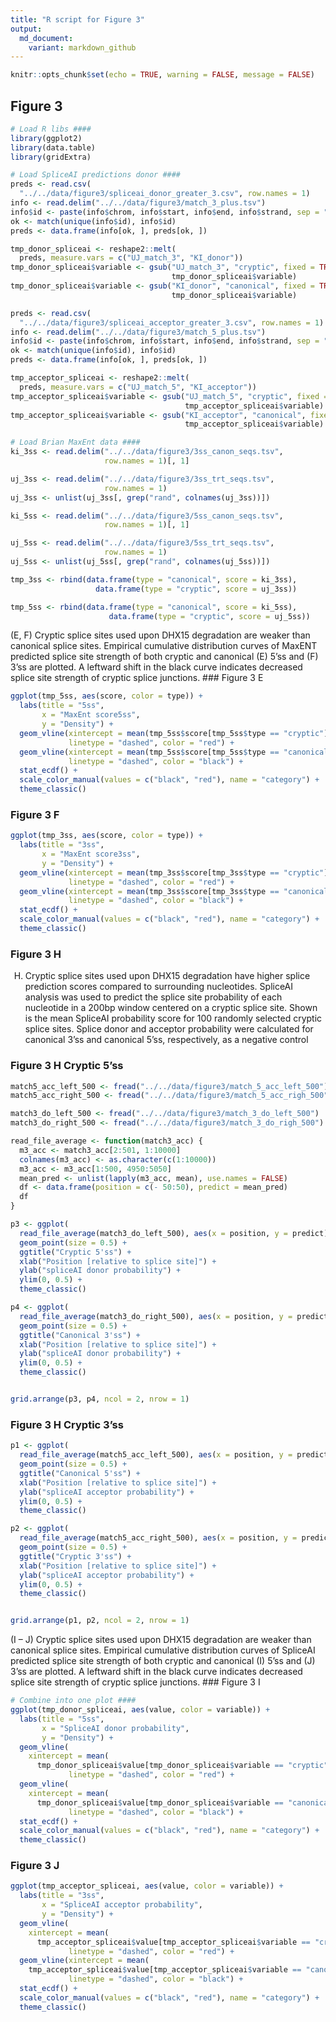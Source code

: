 ```yaml
---
title: "R script for Figure 3"
output: 
  md_document:
    variant: markdown_github
---
```


```r
knitr::opts_chunk$set(echo = TRUE, warning = FALSE, message = FALSE)
```

## Figure 3
```r
# Load R libs ####
library(ggplot2)
library(data.table)
library(gridExtra)
```

```r
# Load SpliceAI predictions donor ####
preds <- read.csv(
  "../../data/figure3/spliceai_donor_greater_3.csv", row.names = 1)
info <- read.delim("../../data/figure3/match_3_plus.tsv")
info$id <- paste(info$chrom, info$start, info$end, info$strand, sep = "|")
ok <- match(unique(info$id), info$id)
preds <- data.frame(info[ok, ], preds[ok, ])

tmp_donor_spliceai <- reshape2::melt(
  preds, measure.vars = c("UJ_match_3", "KI_donor"))
tmp_donor_spliceai$variable <- gsub("UJ_match_3", "cryptic", fixed = TRUE,
                                    tmp_donor_spliceai$variable)
tmp_donor_spliceai$variable <- gsub("KI_donor", "canonical", fixed = TRUE,
                                    tmp_donor_spliceai$variable)

preds <- read.csv(
  "../../data/figure3/spliceai_acceptor_greater_3.csv", row.names = 1)
info <- read.delim("../../data/figure3/match_5_plus.tsv")
info$id <- paste(info$chrom, info$start, info$end, info$strand, sep = "|")
ok <- match(unique(info$id), info$id)
preds <- data.frame(info[ok, ], preds[ok, ])

tmp_acceptor_spliceai <- reshape2::melt(
  preds, measure.vars = c("UJ_match_5", "KI_acceptor"))
tmp_acceptor_spliceai$variable <- gsub("UJ_match_5", "cryptic", fixed = TRUE,
                                       tmp_acceptor_spliceai$variable)
tmp_acceptor_spliceai$variable <- gsub("KI_acceptor", "canonical", fixed = TRUE,
                                       tmp_acceptor_spliceai$variable)

# Load Brian MaxEnt data ####
ki_3ss <- read.delim("../../data/figure3/3ss_canon_seqs.tsv",
                     row.names = 1)[, 1]

uj_3ss <- read.delim("../../data/figure3/3ss_trt_seqs.tsv",
                     row.names = 1)
uj_3ss <- unlist(uj_3ss[, grep("rand", colnames(uj_3ss))])

ki_5ss <- read.delim("../../data/figure3/5ss_canon_seqs.tsv",
                     row.names = 1)[, 1]

uj_5ss <- read.delim("../../data/figure3/5ss_trt_seqs.tsv",
                     row.names = 1)
uj_5ss <- unlist(uj_5ss[, grep("rand", colnames(uj_5ss))])

tmp_3ss <- rbind(data.frame(type = "canonical", score = ki_3ss),
                   data.frame(type = "cryptic", score = uj_3ss))

tmp_5ss <- rbind(data.frame(type = "canonical", score = ki_5ss),
                      data.frame(type = "cryptic", score = uj_5ss))
```

(E, F) Cryptic splice sites used upon DHX15 degradation are weaker than canonical splice sites. Empirical cumulative distribution curves of MaxENT predicted splice site strength of both cryptic and canonical (E) 5’ss and (F) 3’ss are plotted. A leftward shift in the black curve indicates decreased splice site strength of cryptic splice junctions.
### Figure 3 E

```r
ggplot(tmp_5ss, aes(score, color = type)) +
  labs(title = "5ss",
       x = "MaxEnt score5ss",
       y = "Density") +
  geom_vline(xintercept = mean(tmp_5ss$score[tmp_5ss$type == "cryptic"]),
             linetype = "dashed", color = "red") +
  geom_vline(xintercept = mean(tmp_5ss$score[tmp_5ss$type == "canonical"]),
             linetype = "dashed", color = "black") +
  stat_ecdf() +
  scale_color_manual(values = c("black", "red"), name = "category") +
  theme_classic()
```
### Figure 3 F

```r
ggplot(tmp_3ss, aes(score, color = type)) +
  labs(title = "3ss",
       x = "MaxEnt score3ss",
       y = "Density") +
  geom_vline(xintercept = mean(tmp_3ss$score[tmp_3ss$type == "cryptic"]),
             linetype = "dashed", color = "red") +
  geom_vline(xintercept = mean(tmp_3ss$score[tmp_3ss$type == "canonical"]),
             linetype = "dashed", color = "black") +
  stat_ecdf() +
  scale_color_manual(values = c("black", "red"), name = "category") +
  theme_classic()
```
### Figure 3 H

(H) Cryptic splice sites used upon DHX15 degradation have higher splice prediction scores compared to surrounding nucleotides. SpliceAI analysis was used to predict the splice site probability of each nucleotide in a 200bp window centered on a cryptic splice site. Shown is the mean SpliceAI probability score for 100 randomly selected cryptic splice sites. Splice donor and acceptor probability were calculated for canonical 3’ss and canonical 5’ss, respectively, as a negative control

### Figure 3 H Cryptic 5'ss

```r
match5_acc_left_500 <- fread("../../data/figure3/match_5_acc_left_500")
match5_acc_right_500 <- fread("../../data/figure3/match_5_acc_righ_500")

match3_do_left_500 <- fread("../../data/figure3/match_3_do_left_500")
match3_do_right_500 <- fread("../../data/figure3/match_3_do_righ_500")

read_file_average <- function(match3_acc) {
  m3_acc <- match3_acc[2:501, 1:10000]
  colnames(m3_acc) <- as.character(c(1:10000))
  m3_acc <- m3_acc[1:500, 4950:5050]
  mean_pred <- unlist(lapply(m3_acc, mean), use.names = FALSE)
  df <- data.frame(position = c(- 50:50), predict = mean_pred)
  df
}
```

```r
p3 <- ggplot(
  read_file_average(match3_do_left_500), aes(x = position, y = predict)) +
  geom_point(size = 0.5) +
  ggtitle("Cryptic 5'ss") +
  xlab("Position [relative to splice site]") +
  ylab("spliceAI donor probability") +
  ylim(0, 0.5) +
  theme_classic()

p4 <- ggplot(
  read_file_average(match3_do_right_500), aes(x = position, y = predict)) +
  geom_point(size = 0.5) +
  ggtitle("Canonical 3'ss") +
  xlab("Position [relative to splice site]") +
  ylab("spliceAI donor probability") +
  ylim(0, 0.5) +
  theme_classic()


grid.arrange(p3, p4, ncol = 2, nrow = 1)

```
### Figure 3 H Cryptic 3'ss
```r
p1 <- ggplot(
  read_file_average(match5_acc_left_500), aes(x = position, y = predict)) +
  geom_point(size = 0.5) +
  ggtitle("Canonical 5'ss") +
  xlab("Position [relative to splice site]") +
  ylab("spliceAI acceptor probability") +
  ylim(0, 0.5) +
  theme_classic()

p2 <- ggplot(
  read_file_average(match5_acc_right_500), aes(x = position, y = predict)) +
  geom_point(size = 0.5) +
  ggtitle("Cryptic 3'ss") +
  xlab("Position [relative to splice site]") +
  ylab("spliceAI acceptor probability") +
  ylim(0, 0.5) +
  theme_classic()


grid.arrange(p1, p2, ncol = 2, nrow = 1)
```
(I – J) Cryptic splice sites used upon DHX15 degradation are weaker than canonical splice sites. Empirical cumulative distribution curves of SpliceAI predicted splice site strength of both cryptic and canonical (I) 5’ss and (J) 3’ss are plotted. A leftward shift in the black curve indicates decreased splice site strength of cryptic splice junctions.
### Figure 3 I

```r

# Combine into one plot ####
ggplot(tmp_donor_spliceai, aes(value, color = variable)) +
  labs(title = "5ss",
       x = "SpliceAI donor probability",
       y = "Density") +
  geom_vline(
    xintercept = mean(
      tmp_donor_spliceai$value[tmp_donor_spliceai$variable == "cryptic"]),
             linetype = "dashed", color = "red") +
  geom_vline(
    xintercept = mean(
      tmp_donor_spliceai$value[tmp_donor_spliceai$variable == "canonical"]),
             linetype = "dashed", color = "black") +
  stat_ecdf() +
  scale_color_manual(values = c("black", "red"), name = "category") +
  theme_classic()
```
### Figure 3 J

```r
ggplot(tmp_acceptor_spliceai, aes(value, color = variable)) +
  labs(title = "3ss",
       x = "SpliceAI acceptor probability",
       y = "Density") +
  geom_vline(
    xintercept = mean(
      tmp_acceptor_spliceai$value[tmp_acceptor_spliceai$variable == "cryptic"]),
             linetype = "dashed", color = "red") +
  geom_vline(xintercept = mean(
    tmp_acceptor_spliceai$value[tmp_acceptor_spliceai$variable == "canonical"]),
             linetype = "dashed", color = "black") +
  stat_ecdf() +
  scale_color_manual(values = c("black", "red"), name = "category") +
  theme_classic()
```
